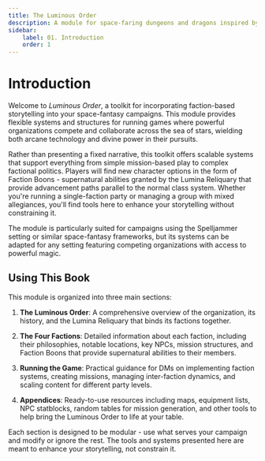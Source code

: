 ```yaml
---
title: The Luminous Order
description: A module for space-faring dungeons and dragons inspired by Destiny.
sidebar:
    label: 01. Introduction
    order: 1
---
```

# Introduction

Welcome to *Luminous Order*, a toolkit for incorporating faction-based storytelling into your space-fantasy campaigns. This module provides flexible systems and structures for running games where powerful organizations compete and collaborate across the sea of stars, wielding both arcane technology and divine power in their pursuits.

Rather than presenting a fixed narrative, this toolkit offers scalable systems that support everything from simple mission-based play to complex factional politics. Players will find new character options in the form of Faction Boons - supernatural abilities granted by the Lumina Reliquary that provide advancement paths parallel to the normal class system. Whether you're running a single-faction party or managing a group with mixed allegiances, you'll find tools here to enhance your storytelling without constraining it.

The module is particularly suited for campaigns using the Spelljammer setting or similar space-fantasy frameworks, but its systems can be adapted for any setting featuring competing organizations with access to powerful magic.

## Using This Book

This module is organized into three main sections:

1. **The Luminous Order**: A comprehensive overview of the organization, its history, and the Lumina Reliquary that binds its factions together.

2. **The Four Factions**: Detailed information about each faction, including their philosophies, notable locations, key NPCs, mission structures, and Faction Boons that provide supernatural abilities to their members.

3. **Running the Game**: Practical guidance for DMs on implementing faction systems, creating missions, managing inter-faction dynamics, and scaling content for different party levels.

4. **Appendices**: Ready-to-use resources including maps, equipment lists, NPC statblocks, random tables for mission generation, and other tools to help bring the Luminous Order to life at your table.

Each section is designed to be modular - use what serves your campaign and modify or ignore the rest. The tools and systems presented here are meant to enhance your storytelling, not constrain it.
